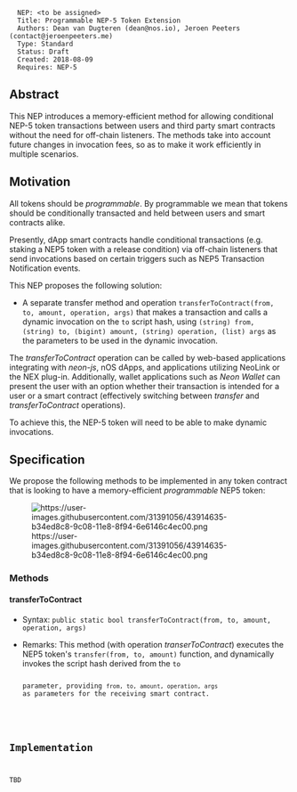 <pre>
  NEP: <to be assigned>
  Title: Programmable NEP-5 Token Extension
  Authors: Dean van Dugteren (dean@nos.io), Jeroen Peeters (contact@jeroenpeeters.me)
  Type: Standard
  Status: Draft
  Created: 2018-08-09
  Requires: NEP-5
</pre>

==Abstract==

This NEP introduces a memory-efficient method for allowing conditional NEP-5 token transactions between users and third party smart contracts without the need for off-chain listeners. The methods take into account future changes in invocation fees, so as to make it work efficiently in multiple scenarios.

==Motivation==
All tokens should be ''programmable''. By programmable we mean that tokens should be conditionally transacted and held between users and smart contracts alike.

Presently, dApp smart contracts handle conditional transactions (e.g. staking a NEP5 token with a release condition) via off-chain listeners that send invocations based on certain triggers such as NEP5 Transaction Notification events.

This NEP proposes the following solution:


* A separate transfer method and operation <code>transferToContract(from, to, amount, operation, args)</code> that makes a transaction and calls a dynamic invocation on the <code>to</code> script hash, using <code>(string) from, (string) to, (bigint) amount, (string) operation, (list) args</code> as the parameters to be used in the dynamic invocation.

The ''transferToContract'' operation can be called by web-based applications integrating with ''neon-js'', nOS dApps, and applications utilizing NeoLink or the NEX plug-in. Additionally, wallet applications such as ''Neon Wallet'' can present the user with an option whether their transaction is intended for a user or a smart contract (effectively switching between ''transfer'' and ''transferToContract'' operations).

To achieve this, the NEP-5 token will need to be able to make dynamic invocations.

==Specification==

We propose the following methods to be implemented in any token contract that is looking to have a memory-efficient ''programmable'' NEP5 token:

[[File:https://user-images.githubusercontent.com/31391056/43914635-b34ed8c8-9c08-11e8-8f94-6e6146c4ec00.png]]

===Methods===

====transferToContract====

* Syntax: <code>public static bool transferToContract(from, to, amount, operation, args)</code>

* Remarks: This method (with operation ''transerToContract'') executes the NEP5 token's <code>transfer(from, to, amount)</code> function, and dynamically invokes the script hash derived from the <code>to</script> parameter, providing <code>from, to, amount, operation, args</code> as parameters for the receiving smart contract.

==Implementation==
TBD
